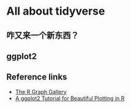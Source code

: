 

# All about tidyverse {-}

## 咋又来一个新东西？


## ggplot2

## Reference links
- [The R Graph Gallery](https://r-graph-gallery.com/)
- [A ggplot2 Tutorial for Beautiful Plotting in R](https://cedricscherer.netlify.app/2019/08/05/a-ggplot2-tutorial-for-beautiful-plotting-in-r)\
